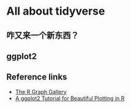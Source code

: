 

# All about tidyverse {-}

## 咋又来一个新东西？


## ggplot2

## Reference links
- [The R Graph Gallery](https://r-graph-gallery.com/)
- [A ggplot2 Tutorial for Beautiful Plotting in R](https://cedricscherer.netlify.app/2019/08/05/a-ggplot2-tutorial-for-beautiful-plotting-in-r)\
